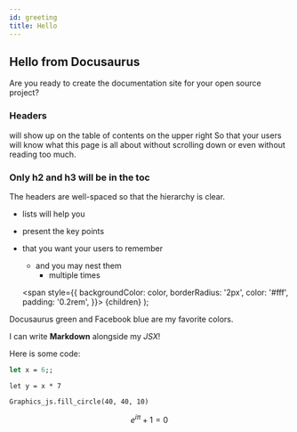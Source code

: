 ```yaml
---
id: greeting
title: Hello
---
```

## Hello from Docusaurus
Are you ready to create the documentation site for your open source project?
### Headers
will show up on the table of contents on the upper right
So that your users will know what this page is all about without scrolling down or even without reading too much.
### Only h2 and h3 will be in the toc
The headers are well-spaced so that the hierarchy is clear.
- lists will help you
- present the key points
- that you want your users to remember
  - and you may nest them
    - multiple times

  <span
    style={{
      backgroundColor: color,
      borderRadius: '2px',
      color: '#fff',
      padding: '0.2rem',
    }}>
    {children}
  </span>
);

<Highlight color="#25c2a0">Docusaurus green</Highlight> and <Highlight color="#1877F2">Facebook blue</Highlight> are my favorite colors.

I can write **Markdown** alongside my _JSX_!

Here is some code:

```ocaml live hidden
let x = 6;;
```

```reason live
let y = x * 7
```

```reason live canvas
Graphics_js.fill_circle(40, 40, 10)
```

$$e^{i\pi}+1=0$$
